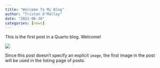 ```yaml
---
title: "Welcome To My Blog"
author: "Tristan O'Malley"
date: "2022-06-30"
categories: [news]
---
```


This is the first post in a Quarto blog. Welcome!

![](thumbnail.jpg)

Since this post doesn't specify an explicit `image`, the first image in the post will be used in the listing page of posts.

